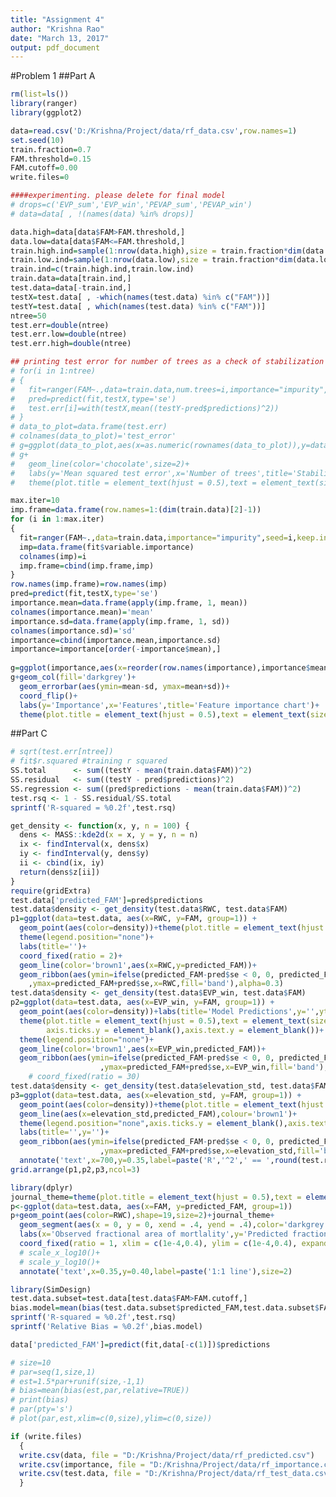 ```yaml
---
title: "Assignment 4"
author: "Krishna Rao"
date: "March 13, 2017"
output: pdf_document
---
```


#Problem 1
##Part A
```r
rm(list=ls())
library(ranger)
library(ggplot2)
```



```r
data=read.csv('D:/Krishna/Project/data/rf_data.csv',row.names=1)
set.seed(10)
train.fraction=0.7
FAM.threshold=0.15
FAM.cutoff=0.00
write.files=0
```

```r
####experimenting. please delete for final model
# drops=c('EVP_sum','EVP_win','PEVAP_sum','PEVAP_win')
# data=data[ , !(names(data) %in% drops)]
```

```r
data.high=data[data$FAM>FAM.threshold,]
data.low=data[data$FAM<=FAM.threshold,]
train.high.ind=sample(1:nrow(data.high),size = train.fraction*dim(data.high)[1])
train.low.ind=sample(1:nrow(data.low),size = train.fraction*dim(data.low)[1])
train.ind=c(train.high.ind,train.low.ind)
train.data=data[train.ind,]
test.data=data[-train.ind,]
testX=test.data[ , -which(names(test.data) %in% c("FAM"))]
testY=test.data[ , which(names(test.data) %in% c("FAM"))]
ntree=50
test.err=double(ntree)
test.err.low=double(ntree)
test.err.high=double(ntree)
```

```r
## printing test error for number of trees as a check of stabilization
# for(i in 1:ntree)
# {
#   fit=ranger(FAM~.,data=train.data,num.trees=i,importance="impurity",seed=11,keep.inbag=TRUE)
#   pred=predict(fit,testX,type='se')
#   test.err[i]=with(testX,mean((testY-pred$predictions)^2))
# }
# data_to_plot=data.frame(test.err)
# colnames(data_to_plot)='test_error'
# g=ggplot(data_to_plot,aes(x=as.numeric(rownames(data_to_plot)),y=data_to_plot))
# g+
#   geom_line(color='chocolate',size=2)+
#   labs(y='Mean squared test error',x='Number of trees',title='Stabilization of test error')+
#   theme(plot.title = element_text(hjust = 0.5),text = element_text(size=15))

```

```r
max.iter=10
imp.frame=data.frame(row.names=1:(dim(train.data)[2]-1))
for (i in 1:max.iter)
{
  fit=ranger(FAM~.,data=train.data,importance="impurity",seed=i,keep.inbag=TRUE)
  imp=data.frame(fit$variable.importance)
  colnames(imp)=i
  imp.frame=cbind(imp.frame,imp)
}
row.names(imp.frame)=row.names(imp)
pred=predict(fit,testX,type='se')
importance.mean=data.frame(apply(imp.frame, 1, mean))
colnames(importance.mean)='mean'
importance.sd=data.frame(apply(imp.frame, 1, sd))
colnames(importance.sd)='sd'
importance=cbind(importance.mean,importance.sd)
importance=importance[order(-importance$mean),]
  
g=ggplot(importance,aes(x=reorder(row.names(importance),importance$mean),y=mean))
g+geom_col(fill='darkgrey')+
  geom_errorbar(aes(ymin=mean-sd, ymax=mean+sd))+
  coord_flip()+
  labs(y='Importance',x='Features',title='Feature importance chart')+
  theme(plot.title = element_text(hjust = 0.5),text = element_text(size=15))
```

##Part C
```r
# sqrt(test.err[ntree])
# fit$r.squared #training r squared
SS.total      <- sum((testY - mean(train.data$FAM))^2)
SS.residual   <- sum((testY - pred$predictions)^2)
SS.regression <- sum((pred$predictions - mean(train.data$FAM))^2)
test.rsq <- 1 - SS.residual/SS.total
sprintf('R-squared = %0.2f',test.rsq)
```



```r
get_density <- function(x, y, n = 100) {
  dens <- MASS::kde2d(x = x, y = y, n = n)
  ix <- findInterval(x, dens$x)
  iy <- findInterval(y, dens$y)
  ii <- cbind(ix, iy)
  return(dens$z[ii])
}
require(gridExtra)
test.data['predicted_FAM']=pred$predictions
test.data$density <- get_density(test.data$RWC, test.data$FAM)
p1=ggplot(data=test.data, aes(x=RWC, y=FAM, group=1)) +
  geom_point(aes(color=density))+theme(plot.title = element_text(hjust = 0.5),text = element_text(size=15))+
  theme(legend.position="none")+
  labs(title='')+
  coord_fixed(ratio = 2)+
  geom_line(color='brown1',aes(x=RWC,y=predicted_FAM))+
  geom_ribbon(aes(ymin=ifelse(predicted_FAM-pred$se < 0, 0, predicted_FAM-pred$se)
    ,ymax=predicted_FAM+pred$se,x=RWC,fill='band'),alpha=0.3)
test.data$density <- get_density(test.data$EVP_win, test.data$FAM)
p2=ggplot(data=test.data, aes(x=EVP_win, y=FAM, group=1)) +
  geom_point(aes(color=density))+labs(title='Model Predictions',y='',yticks='')+
  theme(plot.title = element_text(hjust = 0.5),text = element_text(size=15), 
        axis.ticks.y = element_blank(),axis.text.y = element_blank())+
  theme(legend.position="none")+
  geom_line(color='brown1',aes(x=EVP_win,predicted_FAM))+
  geom_ribbon(aes(ymin=ifelse(predicted_FAM-pred$se < 0, 0, predicted_FAM-pred$se)
                    ,ymax=predicted_FAM+pred$se,x=EVP_win,fill='band'),alpha=0.3)
    # coord_fixed(ratio = 30)
test.data$density <- get_density(test.data$elevation_std, test.data$FAM)
p3=ggplot(data=test.data, aes(x=elevation_std, y=FAM, group=1)) +
  geom_point(aes(color=density))+theme(plot.title = element_text(hjust = 0.5),text = element_text(size=15))+
  geom_line(aes(x=elevation_std,predicted_FAM),colour='brown1')+
  theme(legend.position="none",axis.ticks.y = element_blank(),axis.text.y = element_blank())+
  labs(title='',y='')+
  geom_ribbon(aes(ymin=ifelse(predicted_FAM-pred$se < 0, 0, predicted_FAM-pred$se)
                    ,ymax=predicted_FAM+pred$se,x=elevation_std,fill='band'),alpha=0.3)+
  annotate('text',x=700,y=0.35,label=paste('R','^2',' == ',round(test.rsq,2)),size=6,parse=TRUE)
grid.arrange(p1,p2,p3,ncol=3)
```

```r
library(dplyr)
journal_theme=theme(plot.title = element_text(hjust = 0.5),text = element_text(size=9), legend.position=c(0.2,0.7))
p<-ggplot(data=test.data, aes(x=FAM, y=predicted_FAM, group=1))
p+geom_point(aes(color=RWC),shape=19,size=2)+journal_theme+
  geom_segment(aes(x = 0, y = 0, xend = .4, yend = .4),color='darkgrey',size=0.8)+
  labs(x='Observed fractional area of mortlality',y='Predicted fractional area of mortality',color='Relative\nwater content')+
  coord_fixed(ratio = 1, xlim = c(1e-4,0.4), ylim = c(1e-4,0.4), expand = TRUE)+
  # scale_x_log10()+
  # scale_y_log10()+
  annotate('text',x=0.35,y=0.40,label=paste('1:1 line'),size=2)
```

```r
library(SimDesign)
test.data.subset=test.data[test.data$FAM>FAM.cutoff,]
bias.model=mean(bias(test.data.subset$predicted_FAM,test.data.subset$FAM,relative=TRUE))
sprintf('R-squared = %0.2f',test.rsq)
sprintf('Relative Bias = %0.2f',bias.model)

```

```r
data['predicted_FAM']=predict(fit,data[-c(1)])$predictions
```

```r
# size=10
# par=seq(1,size,1)
# est=1.5*par+runif(size,-1,1)
# bias=mean(bias(est,par,relative=TRUE))
# print(bias)
# par(pty='s')
# plot(par,est,xlim=c(0,size),ylim=c(0,size))
```

```r
if (write.files)
  {
  write.csv(data, file = "D:/Krishna/Project/data/rf_predicted.csv")
  write.csv(importance, file = "D:/Krishna/Project/data/rf_importance.csv")
  write.csv(test.data, file = "D:/Krishna/Project/data/rf_test_data.csv")
  }
```



